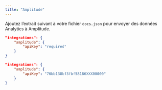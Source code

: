```yaml
---
title: "Amplitude"
---
```


Ajoutez l’extrait suivant à votre fichier `docs.json` pour envoyer des données Analytics à Amplitude.

<CodeGroup>

```json Options d’Analytics dans docs.json
"integrations": {
    "amplitude": {
        "apiKey": "required"
    }
}
```

```json Exemple
"integrations": {
    "amplitude": {
        "apiKey": "76bb138bf3fbf58186XXX00000"
    }
}
```

</CodeGroup>
